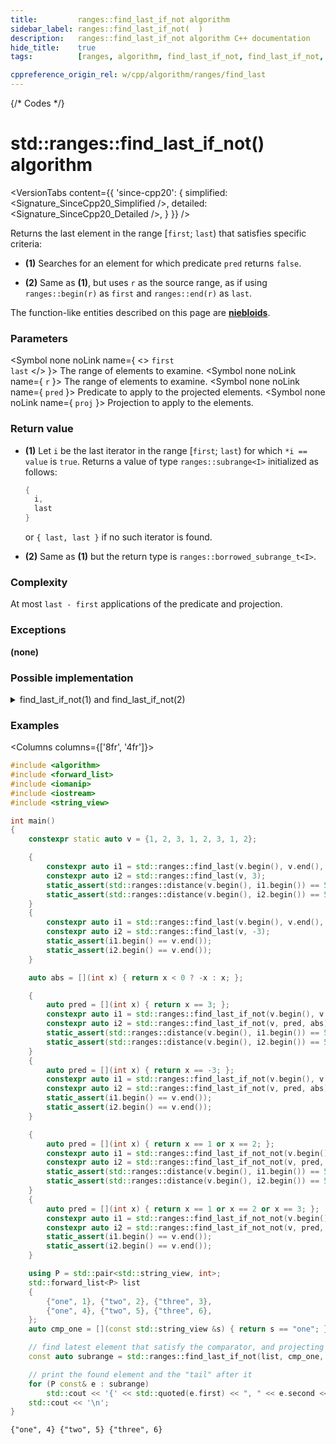 ```yaml
---
title:         ranges::find_last_if_not algorithm
sidebar_label: ranges::find_last_if_not(  )
description:   ranges::find_last_if_not algorithm C++ documentation
hide_title:    true
tags:          [ranges, algorithm, find_last_if_not, find_last_if_not, find_last, find, search, look, predicate, condition]

cppreference_origin_rel: w/cpp/algorithm/ranges/find_last
---
```



{/* Codes */}


# std::ranges::find_last_if_not() algorithm

<VersionTabs content={{
	'since-cpp20': {
		simplified:	<Signature_SinceCpp20_Simplified />,
		detailed:	<Signature_SinceCpp20_Detailed />,
	}
}} />

Returns the last element in the range [`first`; `last`) that satisfies specific criteria:

- **(1)** Searches for an element for which predicate `pred` returns `false`.

- **(2)** Same as **(1)**, but uses `r` as the source range, as if using `ranges::begin(r)` as `first` and `ranges::end(r)` as `last`.

The function-like entities described on this page are [**niebloids**](/docs/std/algo/niebloids).

### Parameters

<SymbolTable>

  <Symbol none noLink name={ <> <code>first</code> <br/> <code>last</code> </> }>
    The range of elements to examine.
  </Symbol>
  <Symbol none noLink name={ <code>r</code> }>
    The range of elements to examine.
  </Symbol>
  <Symbol none noLink name={ <code>pred</code> }>
    Predicate to apply to the projected elements.
  </Symbol>
  <Symbol none noLink name={ <code>proj</code> }>
    Projection to apply to the elements.
  </Symbol>

</SymbolTable>

### Return value

- **(1)** Let `i` be the last iterator in the range [`first`; `last`) for which `*i == value` is `true`.
  Returns a value of type `ranges::subrange<I>` initialized as follows:
  ```cpp
  {
    i,
    last
  }
  ```
  or `{ last, last }` if no such iterator is found.

- **(2)** Same as **(1)** but the return type is `ranges::borrowed_subrange_t<I>`.

### Complexity

At most `last - first` applications of the predicate and projection.

### Exceptions

**(none)**

### Possible implementation

<details>
<summary>find_last_if_not(1) and find_last_if_not(2)</summary>

```cpp
struct find_last_if_not_fn
{
    template<std::forward_iterator I, std::sentinel_for<I> S,
             class Proj = std::identity,
             std::indirect_unary_predicate<std::projected<I, Proj>> Pred>
    constexpr ranges::subrange<I>
        operator()(I first, S last, Pred pred, Proj proj = {}) const
    {
        // Note: if I is mere forward_iterator, we may only go from begin to end.
        I found {};
        for (; first != last; ++first)
            if (!std::invoke(pred, std::invoke(proj, *first)))
                found = first;

        if (found == I {})
            return {first, first};

        return {found, std::ranges::next(found, last)};
    }

    template<ranges::forward_range R, class Proj = std::identity,
             std::indirect_unary_predicate<std::projected<ranges::iterator_t<R>, Proj>>
                 Pred>
    constexpr ranges::borrowed_subrange_t<R>
        operator()(R&& r, Pred pred, Proj proj = {}) const
    {
        return this->operator()(ranges::begin(r), ranges::end(r),
                                std::ref(pred), std::ref(proj));
    }
};

inline constexpr find_last_if_not_fn find_last_if_not;
```

</details>

### Examples

<Columns columns={['8fr', '4fr']}>
<div>

```cpp title='Main.cpp' showLineNumbers
#include <algorithm>
#include <forward_list>
#include <iomanip>
#include <iostream>
#include <string_view>

int main()
{
    constexpr static auto v = {1, 2, 3, 1, 2, 3, 1, 2};

    {
        constexpr auto i1 = std::ranges::find_last(v.begin(), v.end(), 3);
        constexpr auto i2 = std::ranges::find_last(v, 3);
        static_assert(std::ranges::distance(v.begin(), i1.begin()) == 5);
        static_assert(std::ranges::distance(v.begin(), i2.begin()) == 5);
    }
    {
        constexpr auto i1 = std::ranges::find_last(v.begin(), v.end(), -3);
        constexpr auto i2 = std::ranges::find_last(v, -3);
        static_assert(i1.begin() == v.end());
        static_assert(i2.begin() == v.end());
    }

    auto abs = [](int x) { return x < 0 ? -x : x; };

    {
        auto pred = [](int x) { return x == 3; };
        constexpr auto i1 = std::ranges::find_last_if_not(v.begin(), v.end(), pred, abs);
        constexpr auto i2 = std::ranges::find_last_if_not(v, pred, abs);
        static_assert(std::ranges::distance(v.begin(), i1.begin()) == 5);
        static_assert(std::ranges::distance(v.begin(), i2.begin()) == 5);
    }
    {
        auto pred = [](int x) { return x == -3; };
        constexpr auto i1 = std::ranges::find_last_if_not(v.begin(), v.end(), pred, abs);
        constexpr auto i2 = std::ranges::find_last_if_not(v, pred, abs);
        static_assert(i1.begin() == v.end());
        static_assert(i2.begin() == v.end());
    }

    {
        auto pred = [](int x) { return x == 1 or x == 2; };
        constexpr auto i1 = std::ranges::find_last_if_not_not(v.begin(), v.end(), pred, abs);
        constexpr auto i2 = std::ranges::find_last_if_not_not(v, pred, abs);
        static_assert(std::ranges::distance(v.begin(), i1.begin()) == 5);
        static_assert(std::ranges::distance(v.begin(), i2.begin()) == 5);
    }
    {
        auto pred = [](int x) { return x == 1 or x == 2 or x == 3; };
        constexpr auto i1 = std::ranges::find_last_if_not_not(v.begin(), v.end(), pred, abs);
        constexpr auto i2 = std::ranges::find_last_if_not_not(v, pred, abs);
        static_assert(i1.begin() == v.end());
        static_assert(i2.begin() == v.end());
    }

    using P = std::pair<std::string_view, int>;
    std::forward_list<P> list
    {
        {"one", 1}, {"two", 2}, {"three", 3},
        {"one", 4}, {"two", 5}, {"three", 6},
    };
    auto cmp_one = [](const std::string_view &s) { return s == "one"; };

    // find latest element that satisfy the comparator, and projecting pair::first
    const auto subrange = std::ranges::find_last_if_not(list, cmp_one, &P::first);

    // print the found element and the "tail" after it
    for (P const& e : subrange)
        std::cout << '{' << std::quoted(e.first) << ", " << e.second << "} ";
    std::cout << '\n';
}
```

</div>
<div>

```plaintext title="Output"
{"one", 4} {"two", 5} {"three", 6}
```

</div>
</Columns>

